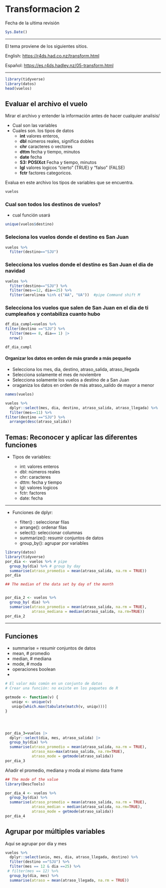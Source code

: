 # Transformacion 2

Fecha de la ultima revisión

```r

Sys.Date()
```

------------------------------------------------------------------------

El tema proviene de los siguientes sitios.

English: <https://r4ds.had.co.nz/transform.html>

Español: <https://es.r4ds.hadley.nz/05-transform.html>

------------------------------------------------------------------------

```r
library(tidyverse)
library(datos)
head(vuelos)
```

## Evaluar el archivo el **vuelo**

Mirar el archivo y entender la información antes de hacer cualquier analisis/

-   Cual son las variables
-   Cuales son. los tipos de datos
    -   **int** valores enteros,
    -   **dbl** números reales, significa dobles
    -   **chr** caracteres o vectores
    -   **dttm** fecha y tiempo, minutos
    -   **date** fecha
    -   **S3: POSIXct** Fecha y tiempo, minutos
    -   **lgl** valores logicos "cierto" (TRUE) y "falso" (FALSE)
    -   **fctr** factores categoricos.

Evalua en este archivo los tipos de variables que se encuentra.

```r
vuelos
```

### Cual son todos los destinos de vuelos?

-   cual función usará

```r
unique(vuelos$destino)

```

### Seleciona los vuelos donde el destino es San Juan

```r
vuelos %>%
  filter(destino=="SJU")
```

### Selecciona los vuelos donde el destino es San Juan el dia de navidad

```r
vuelos %>%
  filter(destino=="SJU") %>%
  filter(mes==12, dia==25) %>% 
  filter(aerolinea %in% c("AA", "UA"))  #pipe Command shift M
```

### Selecciona los vuelos que salen de San Juan en el dia de ti cumpleaños y contabiliza cuanto hubo

```r
df_dia_cumpl=vuelos %>%  
filter(destino =="SJU") %>% 
  filter(mes== 8, dia== 1) |> 
  nrow()

df_dia_cumpl
```

#### Organizar los datos en orden de más grande a más pequeño

-   Selecciona los mes, dia, destino, atraso_salida, atraso_llegada
-   Selecciona solamente el mes de noviembre
-   Selecciona solamente los vuelos a destino de a San Juan
-   oraganiza los datos en orden de más atraso_salido de mayor a menor

```r
names(vuelos)

vuelos %>% 
  dplyr::select(mes, dia, destino, atraso_salida, atraso_llegada) %>% 
  filter(mes==11) %>% 
filter(destino =="SJU") %>% 
  arrange(desc(atraso_salida))
```

## Temas: Reconocer y aplicar las diferentes funciones

-   Tipos de variables:

    -   int: valores enteros
    -   dbl: números reales
    -   chr: caracteres
    -   dttm: fecha y tiempo
    -   lgl: valores logicos
    -   fctr: factores
    -   date: fecha

------------------------------------------------------------------------

-   Funciones de dplyr:

    -   filter() : seleccionar filas
    -   arrange(): ordenar filas
    -   select(): seleccionar columnas
    -   summarize(): resumir conjuntos de datos
    -   group_by(): agrupar por variables

```r
library(datos)
library(tidyverse)
por_dia <- vuelos %>% # pipe
  group_by(dia) %>% # group by day
  summarise(atraso_promedio = mean(atraso_salida, na.rm = TRUE))
por_dia

```

```r
## The median of the data set by day of the month


por_dia_2 <- vuelos %>% 
  group_by( dia) %>% 
  summarise(atraso_promedio = mean(atraso_salida, na.rm = TRUE),
            atraso_mediana = median(atraso_salida, na.rm=TRUE))
por_dia_2

```

------------------------------------------------------------------------

## Funciones

-   summarise = resumir conjuntos de datos
-   mean, # promedio
-   median, # mediana
-   mode, # moda
-   operaciones boolean
-   

```r
# El valor más común en un conjunto de datos
# Crear una función: no existe en los paquetes de R

getmode <- function(v) {
   uniqv <- unique(v)
   uniqv[which.max(tabulate(match(v, uniqv)))]
}




por_dia_3=vuelos |> 
  dplyr::select(dia, mes, atraso_salida) |> 
  group_by(dia) %>% 
  summarise(atraso_promedio = mean(atraso_salida, na.rm = TRUE),
            atraso_max=max(atraso_salida, na.rm=TRUE),
            atraso_mode = getmode(atraso_salida))
por_dia_3

```



Añadir el promedio, mediana y moda al mismo data frame


```r
## The mode of the value
library(DescTools)

por_dia_4 <- vuelos %>%
  group_by(dia) %>% 
  summarise(atraso_promedio = mean(atraso_salida, na.rm = TRUE),
            atraso_median = median(atraso_salida, na.rm=TRUE),
            atraso_mode = getmode(atraso_salida))
por_dia_4

```


## Agrupar por múltiples variables

Aquí se agrupar por día y mes


```r
vuelos %>% 
  dplyr::select(anio, mes, dia, atraso_llegada, destino) %>% 
  filter(destino =="SJU") %>% 
  filter(mes == 12 & dia ==25) %>% 
 # filter(mes == 12) %>%
  group_by(dia, mes) %>% 
  summarise(atraso = mean(atraso_llegada, na.rm = TRUE))

```